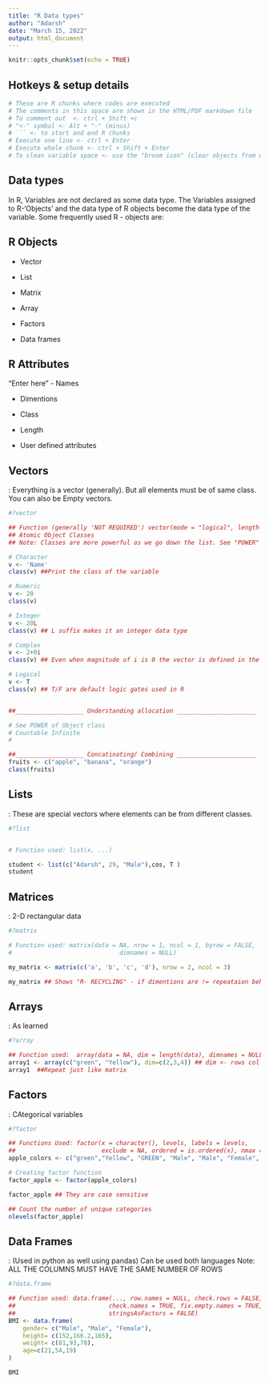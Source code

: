 ```yaml
---
title: "R Data types"
author: "Adarsh"
date: "March 15, 2022"
output: html_document
---
```


```r
knitr::opts_chunk$set(echo = TRUE)
```

## Hotkeys & setup details
<!-- These are HTML spaces -->
<!-- The things printed here are not shown in the markdown file -->
```r
# These are R chunks where codes are executed 
# The comments in this space are shown in the HTML/PDF markdown file  
# To comment out  <- ctrl + Shift +c
# "<-" symbol <- Alt + "-" (minus)
# ``` <- to start and end R chunks
# Execute one line <- ctrl + Enter
# Execute whole chunk <- ctrl + Shift + Enter 
# To clean variable space <- use the "broom icon" (clear objects from workplace)
```

## Data types
In R, Variables are not declared as some data type.
The Variables assigned to R-'Objects' and the data type of R objects become the data type of the variable. Some frequently used R - objects are:

## R Objects
- Vector

- List

- Matrix

- Array

- Factors

- Data frames

## R Attributes

<!-- ####### -->
"Enter here"
- Names

- Dimentions

- Class

- Length

- User defined attributes

## Vectors
: Everything is a vector (generally). 
 But all elements must be of same class. You can also be Empty vectors.
```r
#?vector

## Function (generally 'NOT REQUIRED') vector(mode = "logical", length = 0)
## Atomic Object Classes
## Note: Classes are more powerful as we go down the list. See "POWER" Section.

# Character
v <- 'Name'
class(v) ##Print the class of the variable

# Numeric
v <- 20
class(v)

# Integer
v <- 20L
class(v) ## L suffix makes it an integer data type

# Complex
v <- 2+0i
class(v) ## Even when magnitude of i is 0 the vector is defined in the complex space

# Logical
v <- T
class(v) ## T/F are default logic gates used in R 


##___________________ Understanding allocation ______________________

# See POWER of Object class
# Countable Infinite 
# 

##___________________ Concatinating/ Combining ______________________
fruits <- c("apple", "banana", "orange")
class(fruits)

```

## Lists
: These are special vectors where elements can be from different classes. 
```r
#?list


# Function used: list(x, ...)

student <- list(c("Adarsh", 29, "Male"),cos, T )
student


```

## Matrices
: 2-D rectangular data 
```r
#?matrix

# Function used: matrix(data = NA, nrow = 1, ncol = 1, byrow = FALSE, 
#                              dimnames = NULL)

my_matrix <- matrix(c('a', 'b', 'c', 'd'), nrow = 2, ncol = 3)

my_matrix ## Shows "R- RECYCLING" - if dimentions are != repeataion behaviour 

```

## Arrays
: As learned 
```r
#?array

## Function used:  array(data = NA, dim = length(data), dimnames = NULL)
array1 <- array(c("green", "Yellow"), dim=c(2,3,4)) ## dim <- rows col #sets
array1  ##Repeat just like matrix
```


## Factors
: CAtegorical variables 
```r
#?factor

## Functions Used: factor(x = character(), levels, labels = levels,
##                        exclude = NA, ordered = is.ordered(x), nmax = NA) 
apple_colors <- c("green","Yellow", "GREEN", "Male", "Male", "Female", "green")

# Creating factor function
factor_apple <- factor(apple_colors)

factor_apple ## They are case sensitive 

## Count the number of unique categories
nlevels(factor_apple)

```

## Data Frames
: (Used in python as well using pandas) Can be used both languages
Note: ALL THE COLUMNS MUST HAVE THE SAME NUMBER OF ROWS
```r
#?data.frame

## Function used: data.frame(..., row.names = NULL, check.rows = FALSE,
##                          check.names = TRUE, fix.empty.names = TRUE,
##                          stringsAsFactors = FALSE)
BMI <- data.frame(
    gender= c("Male", "Male", "Female"),
    height= c(152,166.2,165),
    weight= c(81,93,78),
    age=c(21,54,19)
) 

BMI

```


